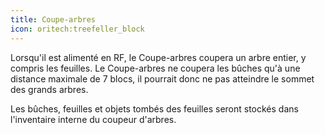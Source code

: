 ```yaml
---
title: Coupe-arbres
icon: oritech:treefeller_block
---
```


<center>
<ModAsset location="oritech:area/treefeller_block" width={512} />
</center>

Lorsqu'il est alimenté en RF, le Coupe-arbres coupera un arbre entier, y compris les feuilles. Le Coupe-arbres ne coupera les bûches qu'à une distance maximale de 7 blocs, il pourrait donc ne pas atteindre le sommet des grands arbres.

Les bûches, feuilles et objets tombés des feuilles seront stockés dans l'inventaire interne du coupeur d'arbres.

